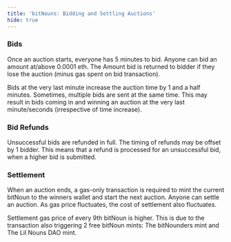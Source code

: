 ```yaml
---
title: 'bitNouns: Bidding and Settling Auctions'
hide: true
---
```




### Bids

Once an auction starts, everyone has 5 minutes to bid. Anyone can bid an amount at/above 0.0001 eth. The Amount bid is returned to bidder if they lose the auction (minus gas spent on bid transaction).

Bids at the very last minute increase the auction time by 1 and a half minutes. Sometimes, multiple bids are sent at the same time. This may result in bids coming in and winning an auction at the very last minute/seconds (irrespective of time increase).

### Bid Refunds

Unsuccessful bids are refunded in full. The timing of refunds may be offset by 1 bidder. This means that a refund is processed for an unsuccessful bid, when a higher bid is submitted.

### Settlement

When an auction ends, a gas-only transaction is required to mint the current bitNoun to the winners wallet and start the next auction. Anyone can settle an auction. As gas price fluctuates, the cost of settlement also fluctuates.

Settlement gas price of every 9th bitNoun is higher. This is due to the transaction also triggering 2 free bitNoun mints: The bitNounders mint and The Lil Nouns DAO mint.
